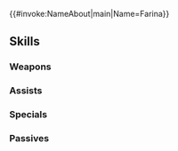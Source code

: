{{#invoke:NameAbout|main|Name=Farina}}{{HeroPage Tabs}}
{{Hero Infobox
|Name=Farina
|Title=The Great Wing
|WeaponType=Blue Lance
|MoveType=Flying
|Origin=Fire Emblem: The Blazing Blade
|Gender=Female
|actorEN=Reba Buhr
|actorJP=井澤詩織
|artist=ネコモチ
|randomStartTime=2021-05-06T07:00:00Z
|additionDate=April 5, 2021
|releaseDate=April 6, 2021
|poolDate=April 28, 2021
|poolRarities=5
|cv1=6
|cv2=1000200
|TagID=ファリナ
|InternalID=644
|Properties=specRate_202402
|description=An Ilian pegasus knight; younger sister to Fiora and older sister to Florina. Her pragmatic worldview can sometimes border on avarice. Appears in Fire Emblem: The Blazing Blade.
}}
{{Stats Page
|Lv1HP=17|Lv1ATK=10|Lv1SPD=10|Lv1DEF=8|Lv1RES=6
|GRHP=50|GRATK=60|GRSPD=65|GRDEF=50|GRRES=55
}}
==Skills==
===Weapons===
{{Weapons Table
|weapon1=Iron Lance
|weapon1Default=1
|weapon1Unlock=1
|weapon2=Steel Lance
|weapon2Default=2
|weapon2Unlock=2
|weapon3=Silver Lance
|weapon3Default=4
|weapon3Unlock=3
|weapon4=Hotshot Lance
|weapon4Default=5
|weapon4Unlock=5
}}
===Assists===
{{Assists Table
|assist1=Reposition
|assist1Default=4
|assist1Unlock=3
}}
===Specials===
{{Specials Table}}
===Passives===
{{Passives Table
|passiveA1=Atk/Spd Catch 1
|passiveA2=Atk/Spd Catch 2
|passiveA3=Atk/Spd Catch 3
|passiveA4=Atk/Spd Catch 4
|passiveA1Unlock=2
|passiveA2Unlock=3
|passiveA3Unlock=4
|passiveA4Unlock=5
|passiveB1=Atk/Spd Snag 1
|passiveB2=Atk/Spd Snag 2
|passiveB3=Atk/Spd Snag 3
|passiveB1Unlock=1
|passiveB2Unlock=2
|passiveB3Unlock=4
|passiveC1=Atk/Def Rein 1
|passiveC2=Atk/Def Rein 2
|passiveC3=Atk/Def Rein 3
|passiveC1Unlock=3
|passiveC2Unlock=4
|passiveC3Unlock=5
}}
{{Heroes Navbox}}